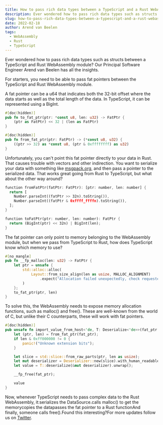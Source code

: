 ```yaml
---
title: How to pass rich data types between a TypeScript and a Rust WebAssembly module
description: Ever wondered how to pass rich data types such as structs between a TypeScript and Rust WebAssembly module?
slug: how-to-pass-rich-data-types-between-a-typescript-and-a-rust-webassembly-module
date: 2022-02-18
author: Arend van Beelen
tags:
  - WebAssembly
  - Rust
  - TypeScript
---
```



Ever wondered how to pass rich data types such as structs between a TypeScript and Rust WebAssembly module? Our Principal Software Engineer Arend van Beelen has all the insights.

For starters, you need to be able to pass fat pointers between the TypeScript and Rust WebAssembly module.

A fat pointer can be a u64 that indicates both the 32-bit offset where the data starts as well as the total length of the data. In TypeScript, it can be represented using a BigInt.

```rust
#[doc(hidden)]
pub fn to_fat_ptr(ptr: *const u8, len: u32) -> FatPtr {
    (ptr as FatPtr) << 32 | (len as FatPtr)
}

#[doc(hidden)]
pub fn from_fat_ptr(ptr: FatPtr) -> (*const u8, u32) {
    ((ptr >> 32) as *const u8, (ptr & 0xffffffff) as u32)
}
```

Unfortunately, you can't point this fat pointer directly to your data in Rust. That causes trouble with vectors and other indirection. You want to serialize your data with something like [msgpack.org](https://msgpack.org/), and then pass a pointer to the serialized data. That works great going from Rust to TypeScript, but what about the other way around?

```rust
function fromFatPtr(fatPtr: FatPtr): [ptr: number, len: number] {
  return [
    Number.parseInt((fatPtr >> 32n).toString()),
    Number.parseInt((fatPtr & 0xffff_ffffn).toString()),
  ];
}

function toFatPtr(ptr: number, len: number): FatPtr {
  return (BigInt(ptr) << 32n) | BigInt(len);
}
```

The fat pointer can only point to memory belonging to the WebAssembly module, but when we pass from TypeScript to Rust, how does TypeScript know which memory to use?

```rust
#[no_mangle]
pub fn __fp_malloc(len: u32) -> FatPtr {
    let ptr = unsafe {
        std::alloc::alloc(
            Layout::from_size_align(len as usize, MALLOC_ALIGNMENT)
                .expect("Allocation failed unexpectedly, check requested allocation size"),
        )
    };
    to_fat_ptr(ptr, len)
}
```

To solve this, the WebAssembly needs to expose memory allocation functions, such as malloc() and free(). These are well-known from the world of C, but unlike their C counterparts, these will work with fat pointers.

```rust
#[doc(hidden)]
pub unsafe fn import_value_from_host<'de, T: Deserialize<'de>>(fat_ptr: FatPtr) -> T {
    let (ptr, len) = from_fat_ptr(fat_ptr);
    if len & 0xff000000 != 0 {
        panic!("Unknown extension bits");
    }

    let slice = std::slice::from_raw_parts(ptr, len as usize);
    let mut deserializer = Deserializer::new(slice).with_human_readable();
    let value = T::deserialize(&mut deserializer).unwrap();

    __fp_free(fat_ptr);

    value
}
```

Now, whenever TypeScript needs to pass complex data to the Rust WebAssembly, it:serializes the DataSource.calls malloc() to get the memorycopies the datapasses the fat pointer to a Rust functionAnd finally, someone calls free().Found this interesting?For more updates follow us on [Twitter](https://x.com/fiberplane).
